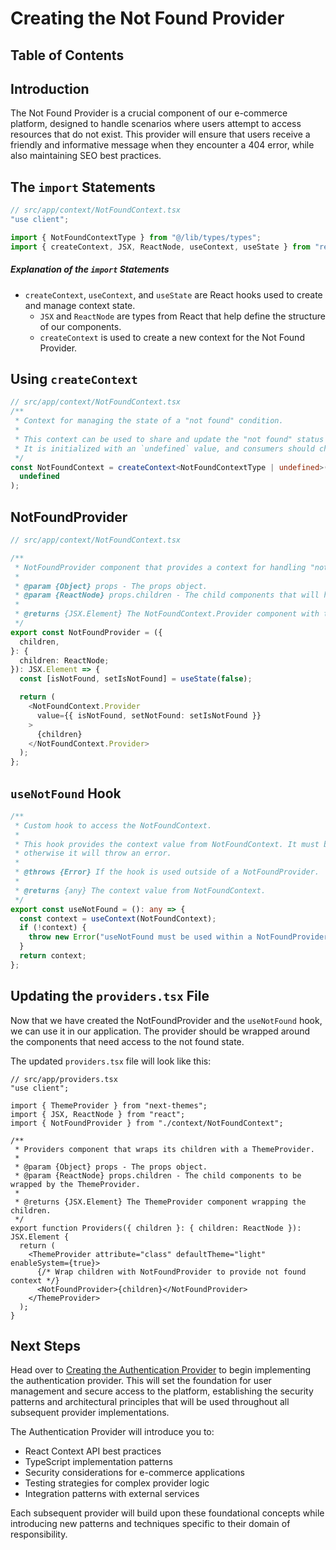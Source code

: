 
# Creating the Not Found Provider

## Table of Contents

## Introduction

The Not Found Provider is a crucial component of our e-commerce platform, designed to handle scenarios where users attempt to access resources that do not exist. This provider will ensure that users receive a friendly and informative message when they encounter a 404 error, while also maintaining SEO best practices.

## The `import` Statements

```typescript
// src/app/context/NotFoundContext.tsx
"use client";

import { NotFoundContextType } from "@/lib/types/types";
import { createContext, JSX, ReactNode, useContext, useState } from "react";
```

##### Explanation of the `import` Statements

- `createContext`, `useContext`, and `useState` are React hooks used to create and manage context state.
  - `JSX` and `ReactNode` are types from React that help define the structure of our components.
  - `createContext` is used to create a new context for the Not Found Provider.

## Using `createContext`

```typescript
// src/app/context/NotFoundContext.tsx
/**
 * Context for managing the state of a "not found" condition.
 *
 * This context can be used to share and update the "not found" status across different components in the application.
 * It is initialized with an `undefined` value, and consumers should check for this value to determine if the context has been properly initialized.
 */
const NotFoundContext = createContext<NotFoundContextType | undefined>(
  undefined
);
```

## NotFoundProvider

```typescript
// src/app/context/NotFoundContext.tsx

/**
 * NotFoundProvider component that provides a context for handling "not found" state.
 *
 * @param {Object} props - The props object.
 * @param {ReactNode} props.children - The child components that will have access to the context.
 *
 * @returns {JSX.Element} The NotFoundContext.Provider component with the provided context value.
 */
export const NotFoundProvider = ({
  children,
}: {
  children: ReactNode;
}): JSX.Element => {
  const [isNotFound, setIsNotFound] = useState(false);

  return (
    <NotFoundContext.Provider
      value={{ isNotFound, setNotFound: setIsNotFound }}
    >
      {children}
    </NotFoundContext.Provider>
  );
};
```

## `useNotFound` Hook

```typescript
/**
 * Custom hook to access the NotFoundContext.
 *
 * This hook provides the context value from NotFoundContext. It must be used within a NotFoundProvider,
 * otherwise it will throw an error.
 *
 * @throws {Error} If the hook is used outside of a NotFoundProvider.
 *
 * @returns {any} The context value from NotFoundContext.
 */
export const useNotFound = (): any => {
  const context = useContext(NotFoundContext);
  if (!context) {
    throw new Error("useNotFound must be used within a NotFoundProvider");
  }
  return context;
};
```

## Updating the `providers.tsx` File

Now that we have created the NotFoundProvider and the `useNotFound` hook, we can use it in our application. The provider should be wrapped around the components that need access to the not found state.

The updated `providers.tsx` file will look like this:

```tsx
// src/app/providers.tsx
"use client";

import { ThemeProvider } from "next-themes";
import { JSX, ReactNode } from "react";
import { NotFoundProvider } from "./context/NotFoundContext";

/**
 * Providers component that wraps its children with a ThemeProvider.
 *
 * @param {Object} props - The props object.
 * @param {ReactNode} props.children - The child components to be wrapped by the ThemeProvider.
 *
 * @returns {JSX.Element} The ThemeProvider component wrapping the children.
 */
export function Providers({ children }: { children: ReactNode }): JSX.Element {
  return (
    <ThemeProvider attribute="class" defaultTheme="light" enableSystem={true}>
      {/* Wrap children with NotFoundProvider to provide not found context */}
      <NotFoundProvider>{children}</NotFoundProvider>
    </ThemeProvider>
  );
}
```

## Next Steps

Head over to [Creating the Authentication Provider](/ecommerce-platform/context-providers-and-hooks/authProvider) to begin implementing the authentication provider. This will set the foundation for user management and secure access to the platform, establishing the security patterns and architectural principles that will be used throughout all subsequent provider implementations.

The Authentication Provider will introduce you to:

- React Context API best practices
- TypeScript implementation patterns
- Security considerations for e-commerce applications
- Testing strategies for complex provider logic
- Integration patterns with external services

Each subsequent provider will build upon these foundational concepts while introducing new patterns and techniques specific to their domain of responsibility.

<BackToTop />
